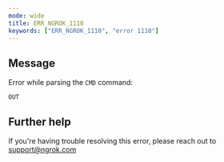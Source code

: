 ```yaml
---
mode: wide
title: ERR_NGROK_1110
keywords: ["ERR_NGROK_1110", "error 1110"]
---
```


## Message

Error while parsing the `CMD` command:

`OUT`

## Further help

If you're having trouble resolving this error, please reach out to [support@ngrok.com](mailto:support@ngrok.com?subject=Help%20with%20ERR_NGROK_1110)
